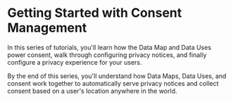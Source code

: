 
# Getting Started with Consent Management

<TutorialKey duration="25" product="Fides" topic="Consent Management" interactive="true"/>

In this series of tutorials, you'll learn how the Data Map and Data Uses power consent, walk through configuring privacy notices, and finally configure a privacy experience for your users.

By the end of this series, you'll understand how Data Maps, Data Uses, and consent work together to automatically serve privacy notices and collect consent based on a user's location anywhere in the world.

<VimeoVideo src="https://player.vimeo.com/video/848494412?badge=0&amp;autopause=0&amp;player_id=0&amp;app_id=58479" />

<KeyTutorialWrap>
  <TutorialFeat title="01 | Consent Management Fundamentals" link="/docs/docs/tutorials/consent-management-fundamentals"   description="Get an overview of the fundamental terms, requirements and concepts of Consent Management." duration="5" video="true"/>
  <TutorialFeat title="02 | Data Use and Consent" link="/docs/docs/tutorials/consent-management-configuration/data-use-for-consent"  description="Learn how data uses automate and power your consent management." duration="5" interactive="true" />
  <TutorialFeat title="03 | Configuring Privacy Notices" link="/docs/docs/tutorials/consent-management-configuration/privacy-notices"  description="Learn how to configure and manage privacy notices." duration="5" video="true" interactive="true" />
  <TutorialFeat title="04 | Configuring Privacy Experiences" link="/docs/docs/tutorials/consent-management-configuration/privacy-experiences"  description="Learn how to configure and manage privacy experiences." duration="5" video="true" interactive="true" />
</KeyTutorialWrap>


